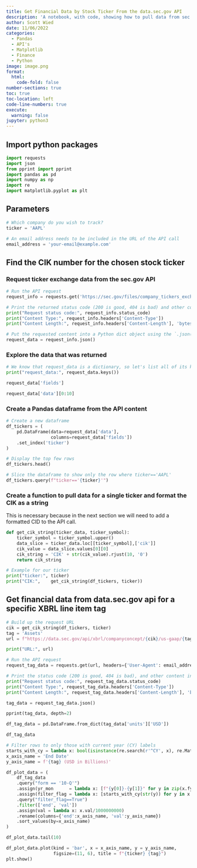 ```yaml
---
title: Get Financial Data by Stock Ticker From the data.sec.gov API
description: 'A notebook, with code, showing how to pull data from sec.gov web API’s'
author: Scott Wied
date: 11/06/2022
categories:
  - Pandas
  - API's
  - Matplotlib
  - Finance
  - Python
image: image.png
format:
  html:
    code-fold: false
number-sections: true
toc: true
toc-location: left
code-line-numbers: true
execute:
  warning: false
jupyter: python3
---
```


:::: {.column-page-right}

## Import python packages

```python
import requests
import json
from pprint import pprint
import pandas as pd
import numpy as np
import re
import matplotlib.pyplot as plt
```

## Parameters

```python
# Which company do you wish to track?
ticker = 'AAPL'

# An email address needs to be included in the URL of the API call
email_address = 'your-email@example.com'  
```

## Find the CIK number for the chosen stock ticker

### Request ticker exchange data from the sec.gov API

```python
# Run the API request   
request_info = requests.get('https://sec.gov/files/company_tickers_exchange.json')

# Print the returned status code (200 is good, 404 is bad) and other content info.
print("Request status code:", request_info.status_code)
print("Content Type:", request_info.headers['Content-Type'])
print("Content Length:", request_info.headers['Content-Length'], 'bytes')
```

```python
# Put the requested content into a Python dict object using the `.json()` method
request_data = request_info.json()
```

### Explore the data that was returned

```python
# We know that request_data is a dictionary, so let's list all of its keys. 
print("request_data:", request_data.keys())
```

```python
request_data['fields']
```

```python
request_data['data'][0:10]
```

### Create a Pandas dataframe from the API content

```python
# Create a new dataframe
df_tickers = (
    pd.DataFrame(data=request_data['data'], 
                 columns=request_data['fields'])
    .set_index('ticker')
)

# Display the top few rows
df_tickers.head()
```

```python
# Slice the dataframe to show only the row where ticker=='AAPL'
df_tickers.query(f"ticker=='{ticker}'")
```

### Create a function to pull data for a single ticker and format the CIK as a string

This is necessary because in the next section we will need to add a formatted CID to the API call.

```python
def get_cik_string(ticker_data, ticker_symbol):
    ticker_symbol = ticker_symbol.upper()
    data_slice = ticker_data.loc[[ticker_symbol],['cik']]
    cik_value = data_slice.values[0][0]
    cik_string = 'CIK' + str(cik_value).rjust(10, '0')
    return cik_string
```

```python
# Example for our ticker
print("ticker:", ticker)
print("CIK:",    get_cik_string(df_tickers, ticker))
```

## Get financial data from data.sec.gov api for a specific XBRL line item tag

```python
# Build up the request URL
cik = get_cik_string(df_tickers, ticker)
tag = 'Assets'
url = f"https://data.sec.gov/api/xbrl/companyconcept/{cik}/us-gaap/{tag}.json"

print("URL:", url)

# Run the API request   
request_tag_data = requests.get(url, headers={'User-Agent': email_address})

# Print the status code (200 is good, 404 is bad), and other content info.
print("Request status code:", request_tag_data.status_code)
print("Content Type:", request_tag_data.headers['Content-Type'])
print("Content Length:", request_tag_data.headers['Content-Length'], 'bytes')
```

```python
tag_data = request_tag_data.json()

pprint(tag_data, depth=2)
```


```python
df_tag_data = pd.DataFrame.from_dict(tag_data['units']['USD'])
```

```python
df_tag_data
```

```python
# Filter rows to only those with current year (CY) labels
starts_with_cy = lambda x: bool(isinstance(re.search(r'^CY', x), re.Match))
x_axis_name = 'End Date'
y_axis_name = f'{tag} (USD in Billions)'

df_plot_data = (
    df_tag_data
    .query("form == '10-Q'")
    .assign(yr_mon      = lambda x: [f"{y[0]}-{y[1]}" for y in zip(x.fy, x.fp)] )
    .assign(filter_flag = lambda x: [starts_with_cy(str(y)) for y in x.frame])
    .query("filter_flag==True")
    .filter(['end', 'val'])
    .assign(val = lambda x: x.val/1000000000)
    .rename(columns={'end':x_axis_name, 'val':y_axis_name})
    .sort_values(by=x_axis_name)
)

df_plot_data.tail(10)
```

```python
df_plot_data.plot(kind = 'bar', x = x_axis_name, y = y_axis_name, 
                  figsize=(11, 6), title = f"{ticker} {tag}")
plt.show()
```

::::


